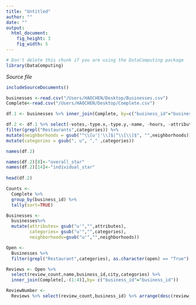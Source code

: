 ```yaml
---
title: "Untitled"
author: ""
date: ""
output: 
  html_document:
    fig_height: 3
    fig_width: 5
---
```

<!-- Don't edit in between this line and the one below -->
```r
# Don't delete this chunk if you are using the DataComputing package
library(DataComputing)
```
*Source file* 
```r
includeSourceDocuments()
```
<!-- Don't edit the material above this line -->


```r
businesses <-read.csv("/Users/HAOCHEN/Desktop/Businesses.csv")
Complete<-read.csv("/Users/HAOCHEN/Desktop/Complete.csv")

df.1 <- businesses %>% inner_join(Complete, by=c("business_id"="business_id"))
```

```r
df.2 <- df.1 %>% select(-votes,-type.x,-type.y,-name, -hours, -attributes, -open) %>% 
filter(grepl("Restaurants",categories)) %>%
mutate(neighborhoods = gsub("^\\[u'|'\\]$|^\\[\\]$", "",neighborhoods)) %>% mutate(categories = gsub("'|^\\[|\\]$|","",categories)) %>% mutate(categories = gsub("^u","",categories)) %>% 
mutate(categories = gsub(", u", "," ,categories))

names(df.2)
```

```r
names(df.2)[8]<-"overall_star"
names(df.2)[14]<-"individual_star"
  
head(df.2)
```

```r
Counts <- 
  Complete %>%
  group_by(business_id) %>%
  tally(sort=TRUE)
```

```r
Businesses <- 
  businesses%>%
  mutate(attributes= gsub("u'","",attributes),
         categories= gsub("u'","",categories),
         neighborhoods=gsub("u'","",neighborhoods))
```

```r
Open <- 
  Businesses %>% 
  filter(grepl("Restaurant",categories), as.character(open) == "True")
```

```r
Reviews <- Open %>%
  select(review_count,name,business_id,city,categories) %>%
  inner_join(Complete[,-(1:4)],by= c("business_id"="business_id"))
```

```r
ReviewNumber <-
  Reviews %>% select(review_count,business_id) %>% arrange(desc(review_count))
```

```r

```

